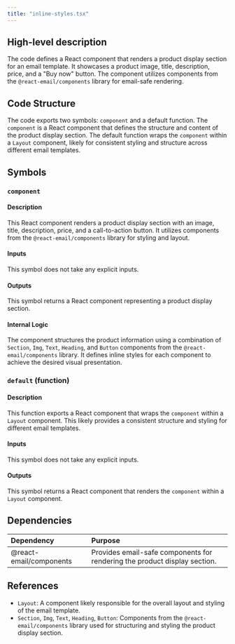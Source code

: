 ```yaml
---
title: "inline-styles.tsx"
---
```


## High-level description
The code defines a React component that renders a product display section for an email template. It showcases a product image, title, description, price, and a "Buy now" button. The component utilizes components from the `@react-email/components` library for email-safe rendering.

## Code Structure
The code exports two symbols: `component` and a default function. The `component` is a React component that defines the structure and content of the product display section. The default function wraps the `component` within a `Layout` component, likely for consistent styling and structure across different email templates.

## Symbols

### `component`
#### Description
This React component renders a product display section with an image, title, description, price, and a call-to-action button. It utilizes components from the `@react-email/components` library for styling and layout.

#### Inputs
This symbol does not take any explicit inputs.

#### Outputs
This symbol returns a React component representing a product display section.

#### Internal Logic
The component structures the product information using a combination of `Section`, `Img`, `Text`, `Heading`, and `Button` components from the `@react-email/components` library. It defines inline styles for each component to achieve the desired visual presentation.

### `default` (function)
#### Description
This function exports a React component that wraps the `component` within a `Layout` component. This likely provides a consistent structure and styling for different email templates.

#### Inputs
This symbol does not take any explicit inputs.

#### Outputs
This symbol returns a React component that renders the `component` within a `Layout` component.

## Dependencies
| Dependency | Purpose |
|:-----------|:--------|
| @react-email/components | Provides email-safe components for rendering the product display section. |

## References
- `Layout`: A component likely responsible for the overall layout and styling of the email template.
- `Section`, `Img`, `Text`, `Heading`, `Button`: Components from the `@react-email/components` library used for structuring and styling the product display section. 

